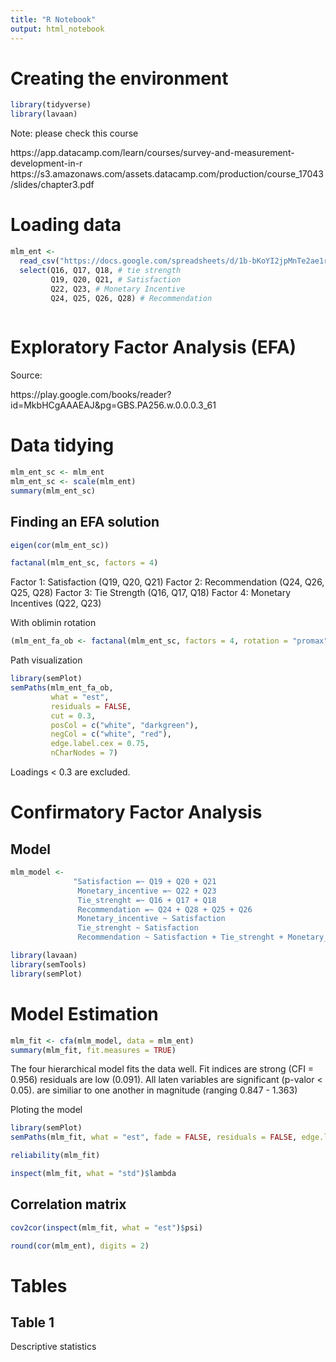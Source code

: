 ```yaml
---
title: "R Notebook"
output: html_notebook
---
```


# Creating the environment

```r
library(tidyverse)
library(lavaan)
```

Note: please check this course

https://app.datacamp.com/learn/courses/survey-and-measurement-development-in-r 
https://s3.amazonaws.com/assets.datacamp.com/production/course_17043/slides/chapter3.pdf 


# Loading data

```r
mlm_ent <- 
  read_csv("https://docs.google.com/spreadsheets/d/1b-bKoYI2jpMnTe2ae1rMaQuCrn3IadFq5MEtiwZwAEE/export?format=csv&gid=1178976425") |> 
  select(Q16, Q17, Q18, # tie strength
         Q19, Q20, Q21, # Satisfaction
         Q22, Q23, # Monetary Incentive
         Q24, Q25, Q26, Q28) # Recommendation
  
```

# Exploratory Factor Analysis (EFA)

Source:

https://play.google.com/books/reader?id=MkbHCgAAAEAJ&pg=GBS.PA256.w.0.0.0.3_61

# Data tidying

```r
mlm_ent_sc <- mlm_ent
mlm_ent_sc <- scale(mlm_ent)
summary(mlm_ent_sc)
```


## Finding an EFA solution

```r
eigen(cor(mlm_ent_sc))
```

```r
factanal(mlm_ent_sc, factors = 4)
```

Factor 1: Satisfaction (Q19, Q20, Q21)
Factor 2: Recommendation (Q24, Q26, Q25, Q28) 
Factor 3: Tie Strength (Q16, Q17, Q18)
Factor 4: Monetary Incentives (Q22, Q23)

With oblimin rotation

```r
(mlm_ent_fa_ob <- factanal(mlm_ent_sc, factors = 4, rotation = "promax"))
```

Path visualization

```r
library(semPlot)
semPaths(mlm_ent_fa_ob, 
         what = "est", 
         residuals = FALSE, 
         cut = 0.3, 
         posCol = c("white", "darkgreen"), 
         negCol = c("white", "red"), 
         edge.label.cex = 0.75, 
         nCharNodes = 7)
```
Loadings < 0.3 are excluded. 

# Confirmatory Factor Analysis 

## Model 

```r
mlm_model <- 
              "Satisfaction =~ Q19 + Q20 + Q21
               Monetary_incentive =~ Q22 + Q23
               Tie_strenght =~ Q16 + Q17 + Q18
               Recommendation =~ Q24 + Q28 + Q25 + Q26 
               Monetary_incentive ~ Satisfaction 
               Tie_strenght ~ Satisfaction
               Recommendation ~ Satisfaction + Tie_strenght + Monetary_incentive"
```

```r
library(lavaan)
library(semTools)
library(semPlot)
```

# Model Estimation

```r
mlm_fit <- cfa(mlm_model, data = mlm_ent)
summary(mlm_fit, fit.measures = TRUE)
```

The four hierarchical model fits the data well. Fit indices are strong (CFI = 0.956) residuals are low (0.091). All laten variables are significant (p-valor < 0.05). are similiar to one another in magnitude (ranging 0.847 - 1.363) 

Ploting the model 

```r
library(semPlot)
semPaths(mlm_fit, what = "est", fade = FALSE, residuals = FALSE, edge.label.cex = 0.75)
```

```r
reliability(mlm_fit)
```

```r
inspect(mlm_fit, what = "std")$lambda
```

## Correlation matrix 

```r
cov2cor(inspect(mlm_fit, what = "est")$psi)
```

```r
round(cor(mlm_ent), digits = 2)
```

# Tables

## Table 1 

Descriptive statistics 

```r

```



## 